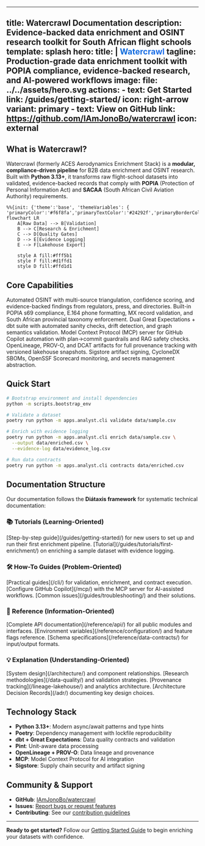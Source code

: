 <!--
markdownlint-disable MD025 MD033 MD041
-->
---
title: Watercrawl Documentation
description: Evidence-backed data enrichment and OSINT research toolkit for South African flight schools
template: splash
hero:
  title: |
    <span style="background: linear-gradient(90deg, #0969da 0%, #1f6feb 100%); -webkit-background-clip: text; -webkit-text-fill-color: transparent;">Watercrawl</span>
  tagline: Production-grade data enrichment toolkit with POPIA compliance, evidence-backed research, and AI-powered workflows
  image:
    file: ../../assets/hero.svg
  actions:
    - text: Get Started
      link: /guides/getting-started/
      icon: right-arrow
      variant: primary
    - text: View on GitHub
      link: https://github.com/IAmJonoBo/watercrawl
      icon: external
---


## What is Watercrawl?

Watercrawl (formerly ACES Aerodynamics Enrichment Stack) is a **modular, compliance-driven pipeline** for B2B data enrichment and OSINT research. Built with **Python 3.13+**, it transforms raw flight-school datasets into validated, evidence-backed records that comply with **POPIA** (Protection of Personal Information Act) and **SACAA** (South African Civil Aviation Authority) requirements.

```mermaid
%%{init: {'theme':'base', 'themeVariables': { 'primaryColor':'#f6f8fa','primaryTextColor':'#24292f','primaryBorderColor':'#d1d9e0','lineColor':'#656d76','secondaryColor':'#0969da','tertiaryColor':'#ffffff'}}}%%
flowchart LR
    A[Raw Data] --> B[Validation]
    B --> C[Research & Enrichment]
    C --> D[Quality Gates]
    D --> E[Evidence Logging]
    E --> F[Lakehouse Export]
    
    style A fill:#fff5b1
    style F fill:#d1ffd1
    style D fill:#ffd1d1
```

## Core Capabilities

<CardGrid stagger>
  <Card title="🔍 Intelligent Research" icon="magnifier">
    Automated OSINT with multi-source triangulation, confidence scoring, and evidence-backed findings from regulators, press, and directories.
  </Card>
  
  <Card title="✅ Compliance First" icon="approve-check">
    Built-in POPIA s69 compliance, E.164 phone formatting, MX record validation, and South African provincial taxonomy enforcement.
  </Card>
  
  <Card title="📊 Quality Contracts" icon="open-book">
    Dual Great Expectations + dbt suite with automated sanity checks, drift detection, and graph semantics validation.
  </Card>
  
  <Card title="🤖 AI Integration" icon="rocket">
    Model Context Protocol (MCP) server for GitHub Copilot automation with plan→commit guardrails and RAG safety checks.
  </Card>
  
  <Card title="📈 Data Lineage" icon="list-format">
    OpenLineage, PROV-O, and DCAT artifacts for full provenance tracking with versioned lakehouse snapshots.
  </Card>
  
  <Card title="🔒 Security Hardening" icon="shield">
    Sigstore artifact signing, CycloneDX SBOMs, OpenSSF Scorecard monitoring, and secrets management abstraction.
  </Card>
</CardGrid>

## Quick Start

```bash
# Bootstrap environment and install dependencies
python -m scripts.bootstrap_env

# Validate a dataset
poetry run python -m apps.analyst.cli validate data/sample.csv

# Enrich with evidence logging
poetry run python -m apps.analyst.cli enrich data/sample.csv \
  --output data/enriched.csv \
  --evidence-log data/evidence_log.csv

# Run data contracts
poetry run python -m apps.analyst.cli contracts data/enriched.csv
```

## Documentation Structure

Our documentation follows the **Diátaxis framework** for systematic technical documentation:

### 📚 Tutorials (Learning-Oriented)

<CardGrid>
  <Card title="Getting Started" icon="star">
    [Step-by-step guide](/guides/getting-started/) for new users to set up and run their first enrichment pipeline.
  </Card>
  
  <Card title="First Enrichment" icon="pencil">
    [Tutorial](/guides/tutorials/first-enrichment/) on enriching a sample dataset with evidence logging.
  </Card>
</CardGrid>

### 🛠️ How-To Guides (Problem-Oriented)

<CardGrid>
  <Card title="CLI Commands" icon="terminal">
    [Practical guides](/cli/) for validation, enrichment, and contract execution.
  </Card>
  
  <Card title="MCP Integration" icon="puzzle">
    [Configure GitHub Copilot](/mcp/) with the MCP server for AI-assisted workflows.
  </Card>
  
  <Card title="Troubleshooting" icon="warning">
    [Common issues](/guides/troubleshooting/) and their solutions.
  </Card>
</CardGrid>

### 📖 Reference (Information-Oriented)

<CardGrid>
  <Card title="API Reference" icon="document">
    [Complete API documentation](/reference/api/) for all public modules and interfaces.
  </Card>
  
  <Card title="Configuration" icon="setting">
    [Environment variables](/reference/configuration/) and feature flags reference.
  </Card>
  
  <Card title="Data Contracts" icon="list-format">
    [Schema specifications](/reference/data-contracts/) for input/output formats.
  </Card>
</CardGrid>

### 💡 Explanation (Understanding-Oriented)

<CardGrid>
  <Card title="Architecture" icon="puzzle">
    [System design](/architecture/) and component relationships.
  </Card>
  
  <Card title="Data Quality" icon="approve-check">
    [Research methodologies](/data-quality/) and validation strategies.
  </Card>
  
  <Card title="Lineage & Lakehouse" icon="list-format">
    [Provenance tracking](/lineage-lakehouse/) and analytics architecture.
  </Card>
  
  <Card title="ADRs" icon="document">
    [Architecture Decision Records](/adr/) documenting key design choices.
  </Card>
</CardGrid>

## Technology Stack

- **Python 3.13+**: Modern async/await patterns and type hints
- **Poetry**: Dependency management with lockfile reproducibility
- **dbt + Great Expectations**: Data quality contracts and validation
- **Pint**: Unit-aware data processing
- **OpenLineage + PROV-O**: Data lineage and provenance
- **MCP**: Model Context Protocol for AI integration
- **Sigstore**: Supply chain security and artifact signing

## Community & Support

- **GitHub**: [IAmJonoBo/watercrawl](https://github.com/IAmJonoBo/watercrawl)
- **Issues**: [Report bugs or request features](https://github.com/IAmJonoBo/watercrawl/issues)
- **Contributing**: See our [contribution guidelines](https://github.com/IAmJonoBo/watercrawl/blob/main/CONTRIBUTING.md)

---

**Ready to get started?** Follow our [Getting Started Guide](/guides/getting-started/) to begin enriching your datasets with confidence.
